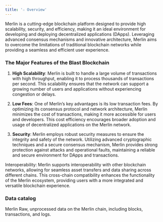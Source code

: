 ```yaml
---
title: '☆ Overview'
---
```


Merlin is a cutting-edge blockchain platform designed to provide high scalability, security, and efficiency, making it an ideal environment for developing and deploying decentralized applications (DApps). Leveraging advanced consensus mechanisms and innovative architecture, Merlin aims to overcome the limitations of traditional blockchain networks while providing a seamless and efficient user experience.
### The Major Features of the Blast Blockchain

1. **High Scalability**: Merlin is built to handle a large volume of transactions with high throughput, enabling it to process thousands of transactions per second. This scalability ensures that the network can support a growing number of users and applications without experiencing congestion or delays.

2. **Low Fees**: One of Merlin’s key advantages is its low transaction fees. By optimizing its consensus protocol and network architecture, Merlin minimizes the cost of transactions, making it more accessible for users and developers. This cost efficiency encourages broader adoption and usage of decentralized applications on the Merlin network.

3. **Security**: Merlin employs robust security measures to ensure the integrity and safety of the network. Utilizing advanced cryptographic techniques and a secure consensus mechanism, Merlin provides strong protection against attacks and operational faults, maintaining a reliable and secure environment for DApps and transactions.

Interoperability: Merlin supports interoperability with other blockchain networks, allowing for seamless asset transfers and data sharing across different chains. This cross-chain compatibility enhances the functionality of the Merlin ecosystem, providing users with a more integrated and versatile blockchain experience.
### Data catalog

<CardGroup cols={3}>
    <Card title="Raw" icon="binary" href="./raw/blocks">
        Merlin Raw, unprocessed data on the Merlin chain, including blocks, transactions, and logs.
    </Card>
</CardGroup>